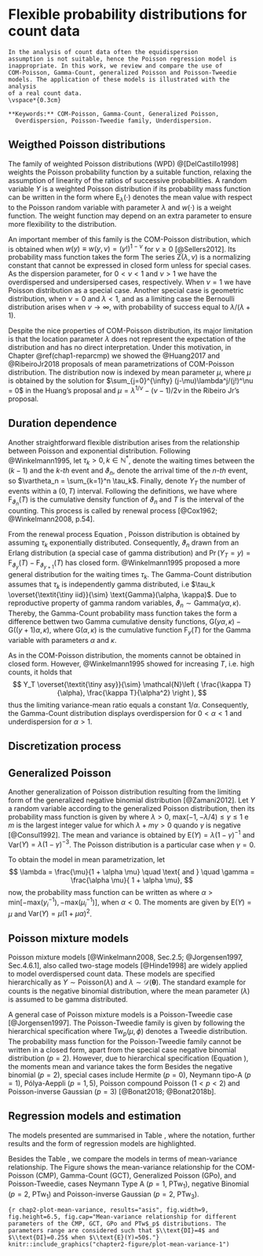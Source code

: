 # Flexible probability distributions for count data # {#chap2-rmodels}

```block2

In the analysis of count data often the equidispersion
assumption is not suitable, hence the Poisson regression model is
inappropriate. In this work, we review and compare the use of
COM-Poisson, Gamma-Count, generalized Poisson and Poisson-Tweedie
models. The application of these models is illustrated with the analysis
of a real count data.
\vspace*{0.3cm}

**Keywords:** COM-Poisson, Gamma-Count, Generalized Poisson,
  Overdispersion, Poisson-Tweedie family, Underdispersion.

```

## Weigthed Poisson distributions ## {#chap2-weighted-poisson}

The family of weighted Poisson distributions (WPD) @[DelCastillo1998]
weights the Poisson probability function by a suitable function,
relaxing the assumption of linearity of the ratios of successive
probabilities. A random variable $Y$ is a weighted Poisson distribution
if its probability mass function can be written in the form
\begin{equation*}
  \label{eqn:chap2-pmf-wpd}
  \Pr(Y = y) = \frac{w(y) \exp(-\lambda)\lambda^y}{
    y! \text{E}_\lambda[w(Y)]}, \quad y \in \mathbb{N},
\end{equation*}
where $\text{E}_\lambda(\cdot)$ denotes the mean value with respect to
the Poisson random variable with parameter $\lambda$ and $w(\cdot)$ is a
weight function. The weight function may depend on an extra parameter to
ensure more flexibility to the distribution.

An important member of this family is the COM-Poisson distribution,
which is obtained when $w(y) \equiv w(y, \nu) = (y!)^{1-\nu}$ for
$\nu \geq 0$ [@Sellers2012]. Its probability mass function takes the
form
\begin{equation}
  \label{eqn:chap2-pmf-compoisson}
  \Pr(Y = y) = \frac{\lambda^y \exp(-\lambda)}{
    (y!)^\nu \text{E}_\lambda[(Y!)^{1-\nu}]} =
  \frac{\lambda^y}{(y!)^\nu \text{Z}(\lambda, \nu)},
  \quad \text{where} \quad
  \text{Z}(\lambda,\nu) = \sum_{j=0}^\infty \frac{\lambda^j}{(j!)^\nu}.
\end{equation}
The series $\text{Z}(\lambda, \nu)$ is a normalizing constant that
cannot be expressed in closed form unless for special cases. As the
dispersion parameter, for $0 < \nu < 1$ and $\nu > 1$ we have the
overdispersed and undersipersed cases, respectively. When $\nu=1$ we
have Poisson distribution as a special case. Another special case is
geometric distribution, when $\nu=0$ and $\lambda<1$, and as a limiting
case the Bernoulli distribution arises when $\nu\to \infty$, with
probability of success equal to $\lambda/(\lambda+1)$.

Despite the nice properties of COM-Poisson distribution, its major
limitation is that the location parameter $\lambda$ does not represent
the expectation of the distribution and has no direct
interpretation. Under this motivation, in Chapter \@ref(chap1-reparcmp)
we showed the @Huang2017 and @RibeiroJr2018 proposals of mean
parametrizations of COM-Poisson distribution. The distribution now is
indexed by mean parameter $\mu$, where $\mu$ is obtained by the solution
for $\sum_{j=0}^{\infty} (j-\mu)\lambda^j/(j!)^\nu = 0$ in the Huang's
proposal and $\mu = \lambda^{1/\nu} -(\nu-1)/2\nu$ in the Ribeiro Jr's
proposal.

## Duration dependence ## {#chap2-duration-dependence}

Another straightforward flexible distribution arises from the
relationship between Poisson and exponential distribution. Following
@Winkelmann1995, let $\tau_k>0,\, k\in\mathbb{N}^*$, denote the
waiting times between the $(k-1)$ and the $k$-$th$ event and
$\vartheta_n$, denote the arrival time of the $n$-$th$ event, so
$\vartheta_n = \sum_{k=1}^n \tau_k$. Finally, denote $Y_T$ the number of
events within a $(0, T)$ interval. Following the definitions, we have
\begin{equation}
  \label{eqn:chap2-renewal}
  \begin{aligned}
    Y_T &< y \iff \vartheta_y \geq T \\
    \Pr(Y_T < y) &= \Pr(\vartheta_y \geq T) = 1 - \text{F}_y(T), \\
    \Pr(Y_T = y) &= \Pr(Y_T < y) - \Pr(Y_T < y + 1) \\
    \Pr(Y_T = y) &= \text{F}_{\vartheta_y}(T) -
      \text{F}_{\vartheta_{y+1}}(T),
  \end{aligned}
\end{equation}
where $\text{F}_{\vartheta_n}(T)$ is the cumulative density function of
$\vartheta_n$ and $T$ is the interval of the counting. This process is
called by renewal process [@Cox1962; @Winkelmann2008, p.54].

From the renewal process Equation \ref{eqn:chap2-renewal}, Poisson
distribution is obtained by assuming $\tau_k$ exponentially
distributed. Consequently, $\vartheta_n$ drawn from an Erlang
distribution (a special case of gamma distribution) and $\Pr(Y_T = y) =
\text{F}_{\vartheta_y}(T) - \text{F}_{\vartheta_{y+1}}(T)$ has closed
form. @Winkelmann1995 proposed a more general distribution for the
waiting times $\tau_k$.  The Gamma-Count distribution assumes that
$\tau_k$ is independently gamma distributed, i.e $\tau_k
\overset{\textit{\tiny iid}}{\sim} \text{Gamma}(\alpha, \kappa)$.  Due
to reproductive property of gamma random variables, $\vartheta_n \sim
\text{Gamma}(y\alpha, \kappa)$. Thereby, the Gamma-Count probability
mass function takes the form
\begin{equation}
  \label{eqn:chap2-pmf-gammacount}
  \Pr(Y_T = y) =
  \int_0^T \frac{\kappa^{y\alpha} t^{y\alpha -1}}{\Gamma(y\alpha)
    \exp(\kappa t)} dt -
  \int_0^T \frac{\kappa^{(y+1)\alpha} t^{(y+1)\alpha - 1}}{
    \Gamma[(y+1)\alpha] \exp(\kappa t)} dt,
\end{equation}
a difference bettwen two Gamma cumulative density functions,
$\text{G}(y\alpha, \kappa) - \text{G}((y+1)\alpha, \kappa)$, where
$\text{G}(\alpha, \kappa)$ is the cumulative function $\text{F}_y(T)$
for the Gamma variable with parameters $\alpha$ and $\kappa$.

As in the COM-Poisson distribution, the moments cannot be obtained in
closed form. However, @Winkelmann1995 showed for increasing
$T$, i.e. high counts, it holds that
$$
Y_T \overset{\textit{\tiny asy}}{\sim}
  \mathcal{N}\left (
    \frac{\kappa T}{\alpha}, \frac{\kappa T}{\alpha^2}
  \right ),
$$
thus the limiting variance-mean ratio equals a constant
$1/\alpha$. Consequently, the Gamma-Count distribution displays
overdispersion for $0 < \alpha < 1$ and underdispersion for
$\alpha > 1$.

## Discretization process ## {#chap2-discretization-process}

## Generalized Poisson ## {#chap2-generalized-poisson}

Another generalization of Poisson distribution resulting from the
limiting form of the generalized negative binomial distribution
[@Zamani2012]. Let $Y$ a random variable according to the generalized
Poisson distribution, then its probability mass function is given by
\begin{equation}
  \label{eqn:chap2-pmf-gpoisson0}
  \Pr(Y=y) =
  \begin{cases}
    \left [ \lambda (\lambda + y\gamma)^{y-1}
      \exp(-\lambda - y\gamma) \right ] / y!, & y =0, 1,2,\ldots \\
    0 & \text{para } y > m, \text{quando } \gamma < 0,
  \end{cases}
\end{equation}
where $\lambda>0$, max$(-1, -\lambda/4) \leq \gamma \leq 1$ e $m$ is the
largest integer value for which $\lambda + m\gamma >0$ quando $\gamma$
is negative [@Consul1992]. The mean and variance is obtained by E$(Y) =
\lambda(1-\gamma)^{-1}$ and Var$(Y) = \lambda(1-\gamma)^{-3}$. The
Poisson distribution is a particular case when $\gamma=0$.

To obtain the model in mean parametrization, let
$$
\lambda = \frac{\mu}{1 + \alpha \mu} \quad \text{ and } \quad
\gamma = \frac{\alpha \mu}{ 1 + \alpha \mu},
$$
\noindent now, the probability mass function can be written as
\begin{equation}
  \label{eqn:chap2-pmf-gpoisson}
  \Pr(y) = \left ( \frac{\mu}{1+\alpha \mu} \right )^y
    \frac{(1+\alpha y)^{y-1}}{y!}
    \exp \left [ - \mu \frac{(1 + \alpha y)}{( 1 + \alpha \mu)}
    \right ],
\end{equation}
\noindent where $\alpha >
\text{min}[ -\text{max}(y_i^{-1}), -\text{max}(\mu_i^{-1})]$, when
$\alpha<0$. The moments are given by $\text{E}(Y) = \mu$ and
$\text{Var}(Y) = \mu (1 + \mu\alpha)^2$.

## Poisson mixture models ## {#chap2-poisson-mixture-models}

Poisson mixture models
[@Winkelmann2008, Sec.2.5; @Jorgensen1997, Sec.4.6.1], also called
two-stage models [@Hinde1998] are widely applied to model overdispersed
count data. These models are specified hierarchically as $Y \sim
\text{Poisson}(\lambda)$ and $\lambda \sim \mathcal{D}(\bm{\theta})$.
The standard example for counts is the negative binomial distribution,
where the mean parameter ($\lambda$) is assumed to be gamma distributed.

A general case of Poisson mixture models is a Poisson-Tweedie case
[@Jorgensen1997]. The Poisson-Tweedie family is given by following the
hierarchical specification
\begin{equation}
  \label{eqn:chap2-espec-ptw}
  Y \mid Z \sim \text{Po}(Z) \quad \text{em que } \quad
    Z \sim \text{Tw}_p(\mu, \phi),
\end{equation}
\noindent where $\text{Tw}_p(\mu, \phi)$ denotes a Tweedie
distribution. The probability mass function for the Poisson-Tweedie
family cannot be written in a closed form, apart from the special case
negative binomial distribution ($p=2$). However, due to hierarchical
specification (Equation \ref{eqn:chap2-espec-ptw}), the moments mean and
variance takes the form
\begin{equation}
  \label{eqn:chap2-moments-ptw}
  \begin{aligned}
  \text{E}(Y)   &= \text{E}[\text{E}(Y | Z)] = \mu \\
  \text{Var}(Y) &= \text{Var}[\text{E}(Y | Z)] +
    \text{E}[\text{Var}(Y | Z)] = \mu + \phi\mu^p.
  \end{aligned}
\end{equation}
Besides the negative binomial ($p=2$), special cases include Hermite $(p
= 0)$, Neymann tipo-A $(p=1)$, Pólya-Aeppli $(p=1,5)$, Poisson compound
Poisson ($1<p<2$) and Poisson-inverse Gaussian $(p = 3)$
[@Bonat2018; @Bonat2018b].

## Regression models and estimation ## {#chap2-regression-models-and-estimation}

The models presented are summarised in Table \ref{tab:chap2-models},
where the notation, further results and the form of regression models
are highlighted.

\begin{table}[ht]
  \renewcommand{\arraystretch}{1.5}
  \centering \small
  \caption{Summary of the regression models for analysis of count data..}
  \label{tab:chap2-models}
  \begin{tabularx}{\textwidth}{m{2.2cm}CCCCC}
    \toprule
    & COM-Poisson & Gamma-Count & Generalized Poisson &
      Poisson-Tweedie \\
    \midrule
    Notation &
      CMP$(\mu_i, \nu)$ &
      GCT$(\kappa_i, \gamma)$ &
      GPo$(\mu_i, \sigma)$ &
      PTw$_p(\mu_i, \omega)$ \\
    \makecell[l]{Dispersion \\[-.8mm] parameter} &
      \makecell{$\phi = \log(\nu)$ \\ $\nu > 0$} &
      \makecell{$\gamma = \log(\alpha)$ \\ $\alpha > 0$} &
      \makecell{$\sigma$ \\ $\sigma > c^*$} &
      \makecell{$\omega$ \\ $\omega > 0$} \\
    Expectation &
      $\approx \mu_i$ &
      $\overset{a}{\approx} \kappa_i / \alpha$ &
      $\mu_i$ &
      $\mu_i$ \\
    Variance &
      $\approx \mu_i / \nu$ &
      $\overset{a}{\approx} \kappa_i / \alpha^2$ &
      $\mu_i (1 + \sigma\mu_i)^2$ &
      $\mu_i (1 + \omega\mu_i^{p-1})$ \\[0.1cm]
    \makecell[l]{Dispersion \\[-.8mm] index (DI)} &
      $\approx 1 / \nu$ &
      $\overset{a}{\approx} 1 / \alpha$ &
      $(1 + \sigma\mu_i)^2$ &
      $1 + \omega\mu_i^{p-1}$ \\
    \makecell[l]{Linear \\[-.8mm] predictor} &
      $g(\mu_i) = \bm{x}_i^\top \bm{\beta}$ &
      $g(\kappa_i \alpha^{-1}) = \bm{x}_i^\top \bm{\beta} $ &
      $g(\mu_i) = \bm{x}_i^\top \bm{\beta}$ &
      $g(\mu_i) = \bm{x}_i^\top \bm{\beta}$ \\
    \bottomrule
  \end{tabularx}
  \footnotesize \raggedright
  $c^* = \text{min}[ -\text{max}(y_i^{-1}),
  -\text{max}(\mu_i^{-1})]$;\; $\overset{a}{\approx}$ asymptotically
  when $T \to \infty$.
\end{table}

Besides the Table \ref{tab:chap2-models}, we compare the models in terms
of mean-variance relationship. The Figure
\ref{fig:chap2-plot-mean-variance} shows the mean-variance relationship
for the COM-Poisson (CMP), Gamma-Count (GCT), Generalized Poisson (GPo),
and Poisson-Tweedie, cases Neymann Type A ($p=1$, PTw$_1$), negative
Binomial ($p=2$, PTw$_1$) and Poisson-inverse Gaussian ($p=2$, PTw$_3$).

```{r chap2-plot-mean-variance, results="asis", fig.width=9, fig.height=6.5, fig.cap="Mean-variance relationship for different parameters of the CMP, GCT, GPo and PTw$_p$ distributions. The parameters range are considered such that $\\text{DI}=4$ and $\\text{DI}=0.25$ when $\\text{E}(Y)=50$."}
knitr::include_graphics("chapter2-figure/plot-mean-variance-1")
```

\printbibliography[segment=\therefsegment,heading=subbibliography]
